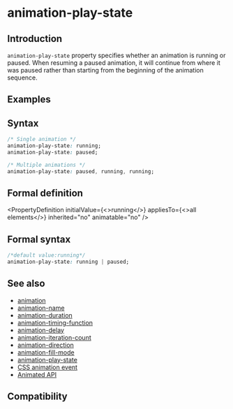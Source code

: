 
# animation-play-state

## Introduction

`animation-play-state` property specifies whether an animation is running or paused. When resuming a paused animation, it will continue from where it was paused rather than starting from the beginning of the animation sequence.

## Examples

<Go
  example="css-api"
  img="/assets/doc/css/animation-play-state.gif"
  defaultEntryFile="dist/animation-play-state.lynx.bundle"
  defaultFile="src/animation-play-state/App.tsx"
  entry="src/animation-play-state"
/>

## Syntax

```css
/* Single animation */
animation-play-state: running;
animation-play-state: paused;

/* Multiple animations */
animation-play-state: paused, running, running;
```

## Formal definition


<PropertyDefinition
  initialValue={<>running</>}
  appliesTo={<>all elements</>}
  inherited="no"
  animatable="no"
/>

## Formal syntax

```css
/*default value:running*/
animation-play-state: running | paused;
```

## See also

- [animation](./animation.mdx)
- [animation-name](./animation-name.mdx)
- [animation-duration](./animation-duration.mdx)
- [animation-timing-function](./animation-timing-function.mdx)
- [animation-delay](./animation-delay.mdx)
- [animation-iteration-count](./animation-iteration-count.mdx)
- [animation-direction](./animation-direction.mdx)
- [animation-fill-mode](./animation-fill-mode.mdx)
- [animation-play-state](./animation-play-state.mdx)
- [CSS animation event](../../lynx-api/event/animation-event.mdx)
- [Animated API](../../lynx-api/lynx/lynx-animate-api.mdx)

## Compatibility


<LegacyCompatTable metadata="css/properties/animation-play-state" />
